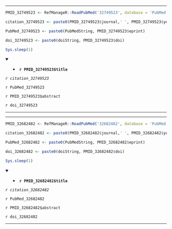 

---

```r

PMID_32749523 <- RefManageR::ReadPubMed('32749523', database = 'PubMed')

citation_32749523 <- paste0(PMID_32749523$journal,' ', PMID_32749523$year, ' ', PMID_32749523$month,';', PMID_32749523$volume,'(', PMID_32749523$number,'):', PMID_32749523$pages)

PubMed_32749523 <- paste0(PubMedString, PMID_32749523$eprint)

doi_32749523 <- paste0(doiString, PMID_32749523$doi)

Sys.sleep(1)

```

<details open> <summary>
- **`r PMID_32749523$title`**
</summary> 

*`r citation_32749523`*

`r PubMed_32749523`

`r PMID_32749523$abstract`

`r doi_32749523`

</details>

---




---

```r

PMID_32682482 <- RefManageR::ReadPubMed('32682482', database = 'PubMed')

citation_32682482 <- paste0(PMID_32682482$journal,' ', PMID_32682482$year, ' ', PMID_32682482$month,';', PMID_32682482$volume,'(', PMID_32682482$number,'):', PMID_32682482$pages)

PubMed_32682482 <- paste0(PubMedString, PMID_32682482$eprint)

doi_32682482 <- paste0(doiString, PMID_32682482$doi)

Sys.sleep(1)

```

<details open> <summary>
- **`r PMID_32682482$title`**
</summary> 

*`r citation_32682482`*

`r PubMed_32682482`

`r PMID_32682482$abstract`

`r doi_32682482`

</details>

---


